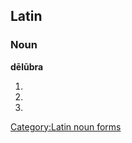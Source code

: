 ==Latin==

===Noun===
'''dēlūbra''' {{n}}

# {{inflection of|delubrum#Latin|dēlūbrum|nom|p}}
# {{inflection of|delubrum#Latin|dēlūbrum|acc|p}}
# {{inflection of|delubrum#Latin|dēlūbrum|voc|p}}

[[Category:Latin noun forms]]